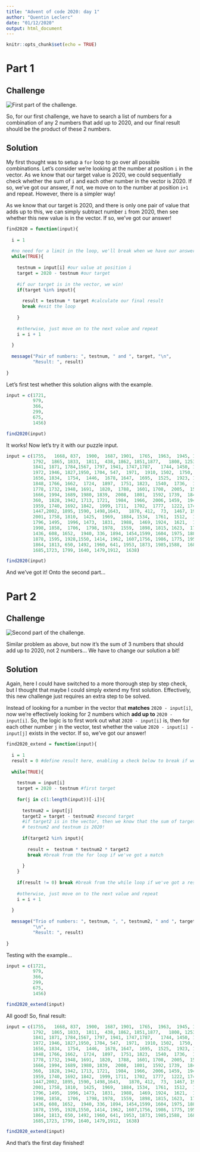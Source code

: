```yaml
---
title: "Advent of code 2020: day 1"
author: "Quentin Leclerc"
date: "01/12/2020"
output: html_document
---
```


```r
knitr::opts_chunk$set(echo = TRUE)
```

# Part 1

## Challenge

![First part of the challenge.](../img/day1a.jpg)\

So, for our first challenge, we have to search a list of numbers for a combination
of any 2 numbers that add up to 2020, and our final result should be the product
of these 2 numbers.


## Solution

My first thought was to setup a `for` loop to go over all possible combinations.
Let's consider we're looking at the number at position `i` in the vector. As we
know that our target value is 2020, we could sequentially check whether the sum
of `i` and each other number in the vector is 2020. If so, we've got our answer,
if not, we move on to the number at position `i+1` and repeat. However, there is
a simpler way!

As we know that our target is 2020, and there is only one pair of value that adds
up to this, we can simply subtract number `i` from 2020, then see whether this
new value is in the vector. If so, we've got our answer!


```r

find2020 = function(input){
  
  i = 1
  
  #no need for a limit in the loop, we'll break when we have our answer
  while(TRUE){
    
    testnum = input[i] #our value at position i
    target = 2020 - testnum #our target
    
    #if our target is in the vector, we win!
    if(target %in% input){
      
      result = testnum * target #calculate our final result
      break #exit the loop
      
    }
    
    #otherwise, just move on to the next value and repeat
    i = i + 1
    
  }
  
  message("Pair of numbers: ", testnum, " and ", target, "\n",
          "Result: ", result)
  
}


```

Let's first test whether this solution aligns with the example.

```r

input = c(1721,
          979,
          366,
          299,
          675,
          1456)

find2020(input)

```

It works! Now let's try it with our puzzle input.

```r

input = c(1755,   1668, 837,  1900,  1687, 1901,  1765,  1963,  1945, 1791,  1688,
          1792,  1865, 1833,  1811,  438, 1862, 1851,1877,   1808, 1253, 1933,1578,
          1841, 1871, 1784,1567, 1797, 1941, 1747,1787,   1744, 1450, 1795,1602,
          1972, 1946, 1827,1950, 1704, 547,  1971,  1910, 1502,  1750,  1967,
          1656, 1834,  1754,  1446,  1678, 1647,  1695,  1525,  1923, 1488,  1829,
          1848, 1766, 1662,  1724,  1897,  1751, 1823,  1540,  1736,  1929, 1772,
          1778, 1732, 1948, 1691,  1820,  1788,  1601, 1708,  2005,  1543,  1990,
          1666, 1994, 1689, 1980, 1839,  2008,  1801,  1592, 1739,  1845,  1434,
          360,  1828, 1942, 1713, 1721,  1984,  1966,  2006, 1459,  1944,  1849,
          1959, 1740, 1692, 1842,  1999, 1711,  1702,  1777,  1222, 1745,  686,
          1447,2002, 1895, 1590, 1498,1643,   1870, 412,  73,  1467, 1917,  1438,
          2001, 1758, 1810,  1425,  1969,  1884, 1534,  1761,  1512,  1937, 1654,
          1796, 1495,  1996, 1473,  1831,  1988,  1469, 1924,  1621,  1403,  1746,
          1998, 1858,  1706,  1798, 1978,  1559,  1898, 1815, 1623,  1785,  1753,
          1436, 608, 1652,  1940, 336, 1894, 1454,1599, 1604, 1975, 1881,1716,
          1878, 1595, 1928,1550, 1414, 1962, 1607,1756, 1986, 1775, 1952,1415,
          1864, 1813, 650, 1492, 1960, 641, 1953, 1873, 1985,1588,  1680, 1817,
          1685,1723, 1799, 1640, 1479,1912,  1638)

find2020(input)

```

And we've got it! Onto the second part...






# Part 2

## Challenge

![Second part of the challenge.](../img/day1b.jpg)\

Similar problem as above, but now it's the sum of 3 numbers that should add up
to 2020, not 2 numbers... We have to change our solution a bit!

## Solution

Again, here I could have switched to a more thorough step by step check, but I
thought that maybe I could simply extend my first solution. Effectively, this new
challenge just requires an extra step to be solved.

Instead of looking for a number in the vector that **matches** `2020 - input[i]`,
now we're effectively looking for 2 numbers which **add up to** `2020 - input[i]`.
So, the logic is to first work out what `2020 - input[i]` is, then for each other
number `j` in the vector, test whether the value `2020 - input[i] - input[j]` 
exists in the vector. If so, we've got our answer!

```r

find2020_extend = function(input){
  
  i = 1
  result = 0 #define result here, enabling a check below to break if we find the answer
  
  while(TRUE){
    
    testnum = input[i]
    target = 2020 - testnum #first target
    
    for(j in c(1:length(input))[-i]){
      
      testnum2 = input[j]
      target2 = target - testnum2 #second target
      #if target2 is in the vector, then we know that the sum of target2,
      # testnum2 and testnum is 2020!
      
      if(target2 %in% input){
        
        result =  testnum * testnum2 * target2
        break #break from the for loop if we've got a match
        
      }
    }
    
    if(result != 0) break #break from the while loop if we've got a result
    
    #otherwise, just move on to the next value and repeat
    i = i + 1
    
  }
  
  message("Trio of numbers: ", testnum, ", ", testnum2, " and ", target2,
          "\n",
          "Result: ", result)
  
}


```

Testing with the example...

```r

input = c(1721,
          979,
          366,
          299,
          675,
          1456)

find2020_extend(input)

```

All good! So, final result:

```r

input = c(1755,   1668, 837,  1900,  1687, 1901,  1765,  1963,  1945, 1791,  1688,
          1792,  1865, 1833,  1811,  438, 1862, 1851,1877,   1808, 1253, 1933,1578,
          1841, 1871, 1784,1567, 1797, 1941, 1747,1787,   1744, 1450, 1795,1602,
          1972, 1946, 1827,1950, 1704, 547,  1971,  1910, 1502,  1750,  1967,
          1656, 1834,  1754,  1446,  1678, 1647,  1695,  1525,  1923, 1488,  1829,
          1848, 1766, 1662,  1724,  1897,  1751, 1823,  1540,  1736,  1929, 1772,
          1778, 1732, 1948, 1691,  1820,  1788,  1601, 1708,  2005,  1543,  1990,
          1666, 1994, 1689, 1980, 1839,  2008,  1801,  1592, 1739,  1845,  1434,
          360,  1828, 1942, 1713, 1721,  1984,  1966,  2006, 1459,  1944,  1849,
          1959, 1740, 1692, 1842,  1999, 1711,  1702,  1777,  1222, 1745,  686,
          1447,2002, 1895, 1590, 1498,1643,   1870, 412,  73,  1467, 1917,  1438,
          2001, 1758, 1810,  1425,  1969,  1884, 1534,  1761,  1512,  1937, 1654,
          1796, 1495,  1996, 1473,  1831,  1988,  1469, 1924,  1621,  1403,  1746,
          1998, 1858,  1706,  1798, 1978,  1559,  1898, 1815, 1623,  1785,  1753,
          1436, 608, 1652,  1940, 336, 1894, 1454,1599, 1604, 1975, 1881,1716,
          1878, 1595, 1928,1550, 1414, 1962, 1607,1756, 1986, 1775, 1952,1415,
          1864, 1813, 650, 1492, 1960, 641, 1953, 1873, 1985,1588,  1680, 1817,
          1685,1723, 1799, 1640, 1479,1912,  1638)

find2020_extend(input)

```

And that's the first day finished!
